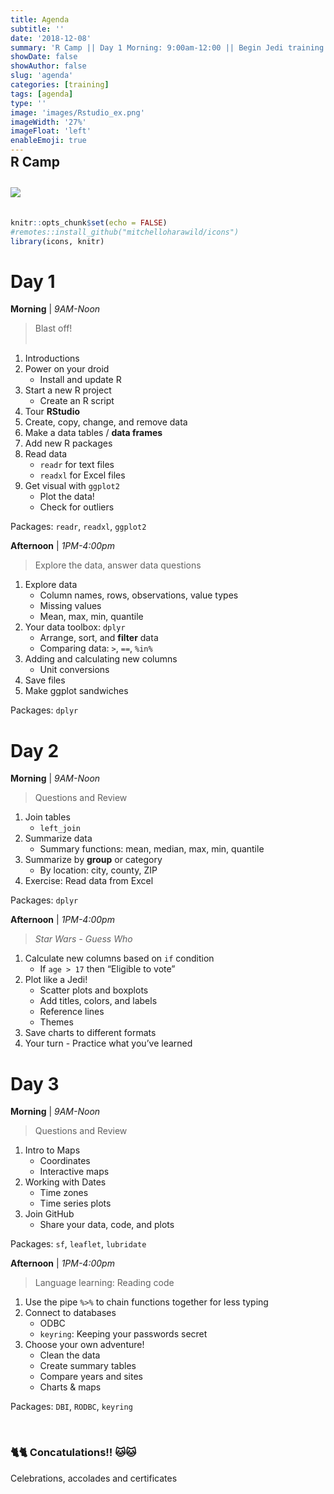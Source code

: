 ```yaml
---
title: Agenda
subtitle: ''
date: '2018-12-08'
summary: 'R Camp || Day 1 Morning: 9:00am-12:00 || Begin Jedi training. || 1. Install and update R || 2. Project launch. || Create an R script and...'
showDate: false
showAuthor: false
slug: 'agenda'
categories: [training]
tags: [agenda]
type: ''
image: 'images/Rstudio_ex.png' 
imageWidth: '27%'
imageFloat: 'left'
enableEmoji: true
---
```


<style type="text/css">

.data {
     background-color: #d2f0c6;
     border-left: solid 5px #86af49;
     border-radius: 15px;
     font-size: 17px;
     line-height: 18px;
     overflow: hidden;
     padding: 5px;
     padding-top: 5px;
     padding-bottom: 5px;
     margin-top: 10px;
     margin-bottom: 12px;
     padding-left: 22px;
     margin-right: 8px;
}

</style>


<div style="margin-top: -30px;">

## R Camp

![](../images/Rstudio_ex.png){style="max-width: 46%; margin-top: 10px; margin-left: 0; margin-right: 32px; margin-bottom: 20px; float: left;"}
<div style="clear: both;"> </div>


```r
knitr::opts_chunk$set(echo = FALSE)
#remotes::install_github("mitchelloharawild/icons")
library(icons, knitr)
```



# Day 1

<div class = "row">
<div class = "col-md-6">

**Morning** | _9AM-Noon_  

> Blast off!   
> &nbsp;

1. Introductions
1. Power on your droid
    - Install and update R
1. Start a new R project
    - Create an R script
1. Tour __RStudio__
1. Create, copy, change, and remove data
1. Make a data tables / __data frames__  
1. Add new R packages    
1. Read data
    - `readr` for text files
    - `readxl` for Excel files
1. Get visual with `ggplot2`
    - Plot the data!
    - Check for outliers
    
Packages: `readr`, `readxl`, `ggplot2`

</div>
<div class = "col-md-6">

**Afternoon** | _1PM-4:00pm_  

> Explore the data, answer data questions
   
1. Explore data
    - Column names, rows, observations, value types
    - Missing values
    - Mean, max, min, quantile 
1. Your data toolbox: `dplyr`
    - Arrange, sort, and __filter__ data
    - Comparing data: `>`, `==`, `%in%`
1. Adding and calculating new columns 
    - Unit conversions
1. Save files
1. Make ggplot sandwiches  


Packages: `dplyr`    

</div>
</div>



# Day 2

<div class = "row">
<div class = "col-md-6">

**Morning** | _9AM-Noon_   

> Questions and Review

1. Join tables 
    - `left_join`
1. Summarize data
    - Summary functions: mean, median, max, min, quantile
1. Summarize by __group__ or category
    - By location: city, county, ZIP 
1. Exercise: Read data from Excel

Packages: `dplyr`

</div>

<div class = "col-md-6">
**Afternoon** | _1PM-4:00pm_  

> _Star Wars - Guess Who_   

1. Calculate new columns based on `if` condition
    - If `age > 17` then "Eligible to vote"
1. Plot like a Jedi!
    - Scatter plots and boxplots 
    - Add titles, colors, and labels 
    - Reference lines 
    - Themes
1. Save charts to different formats 
1. Your turn - Practice what you've learned


</div>
</div>



# Day 3

<div class = "row">
<div class = "col-md-6">

**Morning** | _9AM-Noon_  

> Questions and Review

1. Intro to Maps
    - Coordinates
    - Interactive maps
1. Working with Dates
    - Time zones
    - Time series plots
1. Join GitHub
    - Share your data, code, and plots

Packages: `sf`, `leaflet`, `lubridate`

</div>

<div class = "col-md-6">
**Afternoon** | _1PM-4:00pm_   

> Language learning: Reading code 

1. Use the pipe `%>%` to chain functions together for less typing
1. Connect to databases
    - ODBC
    - `keyring`: Keeping your passwords secret
1. Choose your own adventure!
    - Clean the data 
    - Create summary tables
    - Compare years and sites
    - Charts & maps 

Packages: `DBI`, `RODBC`, `keyring`

</div>
</div>

<br>

### 🐈🐈 Concatulations!! 🐱🐱

Celebrations, accolades and certificates



</br>
